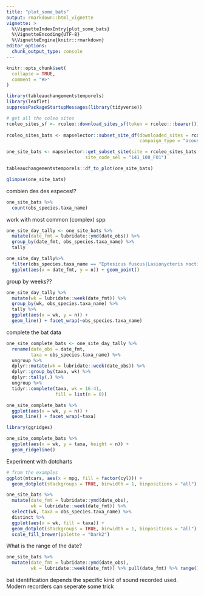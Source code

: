 ```yaml
---
title: "plot_some_bats"
output: rmarkdown::html_vignette
vignette: >
  %\VignetteIndexEntry{plot_some_bats}
  %\VignetteEncoding{UTF-8}
  %\VignetteEngine{knitr::rmarkdown}
editor_options: 
  chunk_output_type: console
---
```


```r
knitr::opts_chunk$set(
  collapse = TRUE,
  comment = "#>"
)
```

```r
library(tableauchangementstemporels)
library(leaflet)
suppressPackageStartupMessages(library(tidyverse))

# get all the coleo sites
rcoleo_sites_sf <- rcoleo::download_sites_sf(token = rcoleo:::bearer())
  
rcoleo_sites_bats <- mapselector::subset_site_df(downloaded_sites = rcoleo_sites_sf,
                                                 campaign_type = "acoustique")

one_site_bats <- mapselector::get_subset_site(site = rcoleo_sites_bats, 
                             site_code_sel = "141_108_F01")

```


```r
tableauchangementstemporels::df_to_plot(one_site_bats)
```

```r
glimpse(one_site_bats)
```

combien des des especes!?

```r
one_site_bats %>% 
  count(obs_species.taxa_name)
```

work with most common (complex) spp

```r
one_site_day_tally <- one_site_bats %>% 
  mutate(date_fmt = lubridate::ymd(date_obs)) %>% 
  group_by(date_fmt, obs_species.taxa_name) %>% 
  tally 

one_site_day_tally%>% 
  filter(obs_species.taxa_name == "Eptesicus fuscus|Lasionycteris noctivagans") %>%
  ggplot(aes(x = date_fmt, y = n)) + geom_point()
```


group by weeks??

```r
one_site_day_tally %>% 
  mutate(wk = lubridate::week(date_fmt)) %>% 
  group_by(wk, obs_species.taxa_name) %>% 
  tally %>% 
  ggplot(aes(x = wk, y = n)) + 
  geom_line() + facet_wrap(~obs_species.taxa_name)
```

complete the bat data

```r

one_site_complete_bats <- one_site_day_tally %>% 
  rename(date_obs = date_fmt,
         taxa = obs_species.taxa_name) %>%
  ungroup %>% 
  dplyr::mutate(wk = lubridate::week(date_obs)) %>% 
  dplyr::group_by(taxa, wk) %>% 
  dplyr::tally(.) %>% 
  ungroup %>% 
  tidyr::complete(taxa, wk = 16:41,
                  fill = list(n = 0))
```

```r
one_site_complete_bats %>% 
  ggplot(aes(x = wk, y = n)) + 
  geom_line() + facet_wrap(~taxa)
```


```r
library(ggridges)

one_site_complete_bats %>% 
  ggplot(aes(x = wk, y = taxa, height = n)) + 
  geom_ridgeline()

```

Experiment with dotcharts

```r
# from the examples
ggplot(mtcars, aes(x = mpg, fill = factor(cyl))) +
  geom_dotplot(stackgroups = TRUE, binwidth = 1, binpositions = "all")
```

```r
one_site_bats %>% 
  mutate(date_fmt = lubridate::ymd(date_obs),
         wk = lubridate::week(date_fmt)) %>% 
  select(wk, taxa = obs_species.taxa_name) %>% 
  distinct %>% 
  ggplot(aes(x = wk, fill = taxa)) + 
  geom_dotplot(stackgroups = TRUE, binwidth = 1, binpositions = "all") + 
  scale_fill_brewer(palette = "Dark2")
```

What is the range of the date?

```r
one_site_bats %>% 
  mutate(date_fmt = lubridate::ymd(date_obs),
         wk = lubridate::week(date_fmt)) %>% pull(date_fmt) %>% range()
```

bat identification depends the specific kind of sound recorded used. Modern recorders can seperate some trick 

